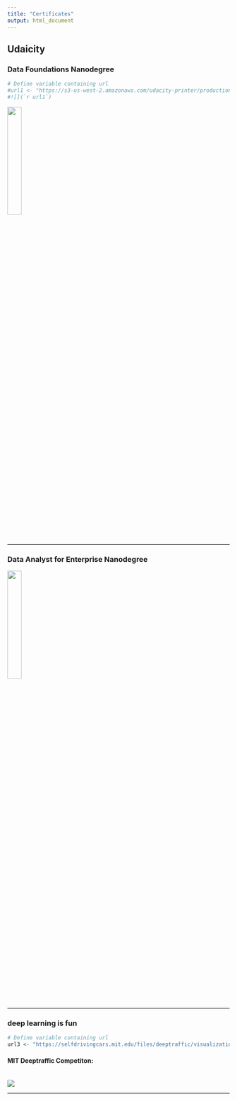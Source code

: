 ```yaml
---
title: "Certificates"
output: html_document
---
```


## Udaicity

### Data Foundations Nanodegree 


```r
# Define variable containing url
#url1 <- "https://s3-us-west-2.amazonaws.com/udacity-printer/production/certificates/0a9ea543-de8d-4e17-972b-c02d2ef9ffe1.svg"
#![](`r url1`)
```
<a href ="https://graduation.udacity.com/confirm/SDZK7KZG">
  <img src="files/dfnd_cert.jpg" style="width:25%">
</a>

***

### Data Analyst for Enterprise Nanodegree 

<a href="https://graduation.udacity.com/confirm/FJ5KMEME">
  <img src="files/dand_cert.jpg" style="width:25%">
</a>

***

### deep learning  is fun
```r
# Define variable containing url
url3 <- "https://selfdrivingcars.mit.edu/files/deeptraffic/visualization_media/25740.gif"
```
#### MIT Deeptraffic Competiton:
<br><b>
![](`r url3`)



***